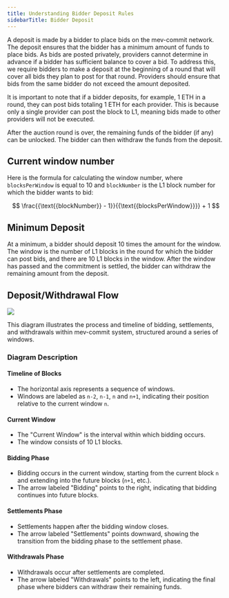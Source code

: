 ```yaml
---
title: Understanding Bidder Deposit Rules
sidebarTitle: Bidder Deposit
---
```


A deposit is made by a bidder to place bids on the mev-commit network. The deposit ensures that the bidder has a minimum amount of funds to place bids. As bids are posted privately, providers cannot determine in advance if a bidder has sufficient balance to cover a bid. To address this, we require bidders to make a deposit at the beginning of a round that will cover all bids they plan to post for that round. Providers should ensure that bids from the same bidder do not exceed the amount deposited.

It is important to note that if a bidder deposits, for example, 1 ETH in a round, they can post bids totaling 1 ETH for each provider. This is because only a single provider can post the block to L1, meaning bids made to other providers will not be executed.

After the auction round is over, the remaining funds of the bidder (if any) can be unlocked. The bidder can then withdraw the funds from the deposit.

## Current window number

Here is the formula for calculating the window number, where `blocksPerWindow` is equal to 10 and `blockNumber` is the L1 block number for which the bidder wants to bid:

$$
\frac{{\text{{blockNumber}} - 1}}{{\text{{blocksPerWindow}}}} + 1
$$


## Minimum Deposit

At a minimum, a bidder should deposit 10 times the amount for the window. The window is the number of L1 blocks in the round for which the bidder can post bids, and there are 10 L1 blocks in the window. After the window has passed and the commitment is settled, the bidder can withdraw the remaining amount from the deposit.

## Deposit/Withdrawal Flow

<Frame>
    <img src="/images/bidder-deposit.png" />
</Frame>

This diagram illustrates the process and timeline of bidding, settlements, and withdrawals within mev-commit system, structured around a series of windows.

### Diagram Description

#### Timeline of Blocks

- The horizontal axis represents a sequence of windows.
- Windows are labeled as `n-2`, `n-1`, `n` and `n+1`, indicating their position relative to the current window `n`.

#### Current Window

- The "Current Window" is the interval within which bidding occurs.
- The window consists of 10 L1 blocks.

#### Bidding Phase

- Bidding occurs in the current window, starting from the current block `n` and extending into the future blocks (`n+1`, etc.).
- The arrow labeled "Bidding" points to the right, indicating that bidding continues into future blocks.

#### Settlements Phase

- Settlements happen after the bidding window closes.
- The arrow labeled "Settlements" points downward, showing the transition from the bidding phase to the settlement phase.

#### Withdrawals Phase

- Withdrawals occur after settlements are completed.
- The arrow labeled "Withdrawals" points to the left, indicating the final phase where bidders can withdraw their remaining funds.

